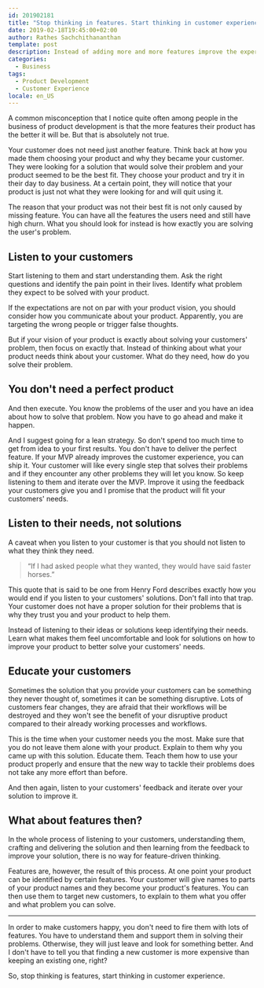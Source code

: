 ```yaml
---
id: 201902181
title: "Stop thinking in features. Start thinking in customer experience."
date: 2019-02-18T19:45:00+02:00
author: Rathes Sachchithananthan
template: post
description: Instead of adding more and more features improve the experience the user makes with your product. It will have a bigger impact on your churn.
categories:
  - Business
tags:
  - Product Development
  - Customer Experience
locale: en_US
---
```


A common misconception that I notice quite often among people in the business of product development is that the more features their product has the better it will be. But that is absolutely not true.

Your customer does not need just another feature. Think back at how you made them choosing your product and why they became your customer. They were looking for a solution that would solve their problem and your product seemed to be the best fit. They choose your product and try it in their day to day business. At a certain point, they will notice that your product is just not what they were looking for and will quit using it.

The reason that your product was not their best fit is not only caused by missing feature. You can have all the features the users need and still have high churn. What you should look for instead is how exactly you are solving the user's problem.

## Listen to your customers

Start listening to them and start understanding them. Ask the right questions and identify the pain point in their lives. Identify what problem they expect to be solved with your product.

If the expectations are not on par with your product vision, you should consider how you communicate about your product. Apparently, you are targeting the wrong people or trigger false thoughts.

But if your vision of your product is exactly about solving your customers' problem, then focus on exactly that. Instead of thinking about what your product needs think about your customer. What do they need, how do you solve their problem.

## You don't need a perfect product

And then execute. You know the problems of the user and you have an idea about how to solve that problem. Now you have to go ahead and make it happen.

And I suggest going for a lean strategy. So don't spend too much time to get from idea to your first results. You don't have to deliver the perfect feature. If your MVP already improves the customer experience, you can ship it. Your customer will like every single step that solves their problems and if they encounter any other problems they will let you know. So keep listening to them and iterate over the MVP. Improve it using the feedback your customers give you and I promise that the product will fit your customers' needs.

## Listen to their needs, not solutions

A caveat when you listen to your customer is that you should not listen to what they think they need.

> “If I had asked people what they wanted, they would have said faster horses.”  

This quote that is said to be one from Henry Ford describes exactly how you would end if you listen to your customers' solutions. Don't fall into that trap. Your customer does not have a proper solution for their problems that is why they trust you and your product to help them. 

Instead of listening to their ideas or solutions keep identifying their needs. Learn what makes them feel uncomfortable and look for solutions on how to improve your product to better solve your customers' needs.

## Educate your customers

Sometimes the solution that you provide your customers can be something they never thought of, sometimes it can be something disruptive. Lots of customers fear changes, they are afraid that their workflows will be destroyed and they won't see the benefit of your disruptive product compared to their already working processes and workflows.

This is the time when your customer needs you the most. Make sure that you do not leave them alone with your product. Explain to them why you came up with this solution. Educate them. Teach them how to use your product properly and ensure that the new way to tackle their problems does not take any more effort than before.

And then again, listen to your customers' feedback and iterate over your solution to improve it.

## What about features then?

In the whole process of listening to your customers, understanding them, crafting and delivering the solution and then learning from the feedback to improve your solution, there is no way for feature-driven thinking.

Features are, however, the result of this process. At one point your product can be identified by certain features. Your customer will give names to parts of your product names and they become your product's features. You can then use them to target new customers, to explain to them what you offer and what problem you can solve.

---

In order to make customers happy, you don't need to fire them with lots of features. You have to understand them and support them in solving their problems. Otherwise, they will just leave and look for something better. And I don't have to tell you that finding a new customer is more expensive than keeping an existing one, right?

So, stop thinking is features, start thinking in customer experience.
